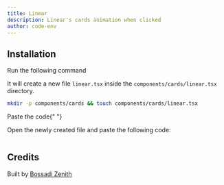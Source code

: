 ```yaml
---
title: Linear
description: Linear's cards animation when clicked
author: code-env
---
```


<ComponentPreview name="linear-cards" height={500} />

## Installation

<Steps>

<Step>Run the following command</Step>

It will create a new file `linear.tsx` inside the `components/cards/linear.tsx` directory.

```bash
mkdir -p components/cards && touch components/cards/linear.tsx
```

<Step>Paste the code</Step>{" "}

Open the newly created file and paste the following code:

```jsx file=<rootDir>/fg/cards/linear.tsx

```

</Steps>

## Credits

Built by [Bossadi Zenith](https://github.com/code-env)
